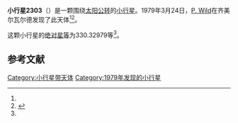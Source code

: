 {{Infobox planet
| bgcolour = #FFFFC0
| name = 2303 Retsina
| symbol = 
| image = 
| caption = 
| discovery = yes
| discovery_ref = 
| discoverer = [[P._Wild|P. Wild]]
| discovery_site = [[齐美尔瓦尔德|齐美尔瓦尔德]] 
| discovered = 1979年3月24日
| designations = yes
| mp_name = 
| named_after = 
| alt_names = 1979 FK/ 1974 FH / 1974 FZ
| mp_category = [[主带小行星|主带小行星]]
| orbit_ref = <ref name="a">[http://ssd.jpl.nasa.gov/sbdb.cgi?sstr=2303 2303 Retsina] {{Wayback|url=http://ssd.jpl.nasa.gov/sbdb.cgi?sstr=2303 |date=20200820013352 }}，小行星數據庫瀏覽器（JPL Small-Body Database Browser）－[[美国国家航空航天局|美国国家航空航天局]]喷气推进实验室</ref>
| epoch = 2456400.5 (2013年4月18日更新)
| aphelion = {{convert|3.3426198|AU|km|3|abbr=on|lk=out}}
| perihelion = {{convert|2.6424268|AU|km|3|abbr=on}}
| semimajor = {{convert|2.9925233|AU|km|3|abbr=on}}
| eccentricity = 0.1169904
| period = 1890.839821 [[日|日]]<br />5.18[[儒略年|儒略年]]
| avg_speed = 
| inclination = 18.94086
| asc_node = 195.44122
| mean_anomaly = 
| arg_peri = 330.32979
| satellites = 
| physical_characteristics = yes
| dimensions = 
| mass = 
| density = 
| surface_grav = 
| escape_velocity = 
| sidereal_day = 
| axial_tilt = 
| pole_ecliptic_lat = 
| pole_ecliptic_lon = 
| albedo = 
| temperatures= 
| temp_name1 = 
| mean_temp_1 = 
| max_temp_1 = 
| temp_name2 = 
| max_temp_2 = 
| spectral_type = 
| abs_magnitude = 330.32979
}}

'''小行星2303'''（{{lang-en|2303 Retsina}}）是一颗围绕[[太阳|太阳]][[公转|公转]]的[[小行星|小行星]]。1979年3月24日，[[P._Wild|P. Wild]]在齐美尔瓦尔德发现了此天体<ref name="a" /><ref>{{cite news|title=小行星列表|url=http://cfa-www.harvard.edu/iau/lists/NumberedMPs.txt|accessdate=2013-07-08|newspaper=哈佛大学|archive-date=2008-05-17|archive-url=https://web.archive.org/web/20080517010638/http://cfa-www.harvard.edu/iau/lists/NumberedMPs.txt|dead-url=no}}</ref>。

这颗小行星的[[绝对星等|绝对星等]]为330.32979等<ref name="a" />。

==参考文献==
{{reflist}}
{{Minor Planet Number|[[小行星2302|小行星2302]]|[[小行星2304|小行星2304]]}}

{{小天体}}

[[Category:小行星带天体|Category:小行星带天体]]
[[Category:1979年发现的小行星|Category:1979年发现的小行星]]

{{asteroid-stub}}
